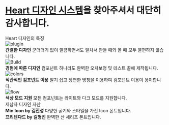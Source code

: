 


<Meta title="HDS/Introduction" />

<style>
  {`
    *, html {
      font-family: var(--font-sans-serif) !important;
    }

    h1 {
      line-height: 1.8;
    }

    .subheading {
      --mediumdark: '#999999';
      font-weight: 700;
      font-size: 13px;
      color: #999;
      letter-spacing: 2px;
      line-height: 24px;
      text-transform: uppercase;
      margin-bottom: 12px;
      margin-top: 40px;
    }

    .link-list {
      display: grid;
      grid-template-columns: 1fr;
      grid-template-rows: 1fr 1fr;
      row-gap: 10px;
    }

    @media (min-width: 620px) {
      .link-list {
        row-gap: 20px;
        column-gap: 20px;
        grid-template-columns: 1fr 1fr;
      }
    }

    @media all and (-ms-high-contrast:none) {
    .link-list {
        display: -ms-grid;
        -ms-grid-columns: 1fr 1fr;
        -ms-grid-rows: 1fr 1fr;
      }
    }

    .link-item {
      padding: 20px;
      border: 1px solid #00000010;
      border-radius: 5px;
      transition: background 150ms ease-out, border 150ms ease-out, transform 150ms ease-out;
      color: #333333;
      display: flex;
      align-items: flex-start;
    }

    .link-item:hover {
      border-color: #1EA7FD50;
      transform: translate3d(0, -3px, 0);
      box-shadow: rgba(0, 0, 0, 0.08) 0 3px 10px 0;
    }

    .link-item:active {
      border-color: #1EA7FD;
      transform: translate3d(0, 0, 0);
    }

    .link-item strong {
      font-weight: 700;
      display: block;
      margin-bottom: 2px;
    }

    .link-item-img-wrapper {
      height: 40px;
      width: 40px;
      margin-right: 15px;
      flex: none;
    }

    .link-item span,
    .link-item p {
      margin: 0;
      font-size: 14px;
      line-height: 20px;
    }

    .tip {
      display: inline-block;
      border-radius: 1em;
      font-size: 11px;
      line-height: 12px;
      font-weight: 700;
      background: #E7FDD8;
      color: #66BF3C;
      padding: 4px 12px;
      margin-right: 10px;
      vertical-align: top;
    }

    .tip-wrapper {
      font-size: 13px;
      line-height: 20px;
      margin-top: 40px;
      margin-bottom: 40px;
    }

    .tip-wrapper code {
      font-size: 12px;
      display: inline-block;
    }
  `}
</style>

# [**Heart 디자인 시스템**](https://github.com/bampudding)을 찾아주셔서 대단히 감사합니다.

<div className="subheading">Heart 디자인의 특징</div>

<div className="link-list">
  <div className="link-item">
    <div className="link-item-img-wrapper">
      <Image src={Plugin} alt="plugin" />
    </div>
    <span>
      <strong>간결한 디자인</strong>
      군더더기 없이 깔끔하면서도 알차서 만들 때와 볼 때 모두 불편하지 않습니다.
    </span>
  </div>
  <div className="link-item">
    <div className="link-item-img-wrapper">
      <Image src={StackAlt} alt="Build" />
    </div>
    <span>
      <strong>경험에 따른 디자인</strong>
      컴포넌트 하나라도 완벽한 오차보정 및 테스트 끝에 제작됩니다.
    </span>
  </div>
  <div className="link-item">
    <div className="link-item-img-wrapper">
      <Image src={Colors} alt="colors" />
    </div>
    <span>
      <strong>직관적인 컴포넌트 이용</strong>
      알기 쉽고 당연한 명칭을 이용하여 컴포넌트 이용이 용이합니다.
    </span>
  </div>
  <div className="link-item">
    <div className="link-item-img-wrapper">
      <Image src={Flow} alt="flow" />
    </div>
    <span>
      <strong>색상 모드 지원</strong>
      모든 컴포넌트는 라이트와 다크 모드를 지원합니다.
    </span>
  </div>
</div>


<div className="subheading">제삼자 디자인 자산</div>

<div className="link-list">
  <div className="link-item">
    <span>
      <strong>Min Icon by 김진성</strong>
      다양한 굵기와 스타일을 가진 Icon 폰트입니다.
    </span>
  </div>
  <div className="link-item">
    <span>
      <strong>프리텐다드 by 길형진</strong>
      완벽한 산 세리프 폰트입니다.
    </span>
  </div>
</div>